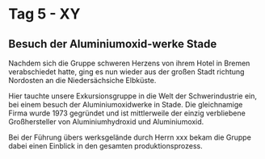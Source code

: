 # Tag 5 - XY

## Besuch der Aluminiumoxid-werke Stade

Nachdem sich die Gruppe schweren Herzens von ihrem Hotel in Bremen verabschiedet hatte, ging es nun wieder aus der großen Stadt richtung Nordosten an die Niedersächsiche Elbküste.

Hier tauchte unsere Exkursionsgruppe in die Welt der Schwerindustrie ein, bei einem besuch der Aluminiumoxidwerke in Stade.
Die gleichnamige Firma wurde 1973 gegründet und ist mittlerweile der einzig verbliebene Großhersteller von Aluminiumhydroxid und Aluminiumoxid.

Bei der Führung übers werksgelände durch Herrn xxx bekam die Gruppe dabei einen Einblick in den gesamten produktionsprozess.